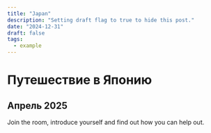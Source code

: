 ```yaml
---
title: "Japan"
description: "Setting draft flag to true to hide this post."
date: "2024-12-31"
draft: false
tags:
  - example
---
```


# Путешествие в Японию
## Апрель 2025

Join the room, introduce yourself and find out how you can help out.

